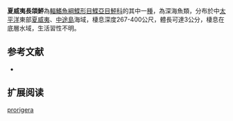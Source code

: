 {{Speciesbox
| name = 夏威夷長頜鮃
| image = Chascanopsetta prorigera.jpg
| image_width = 250px
| image_caption = 
| status = NE
| status_system = IUCN3.1
| genus = Chascanopsetta
| species = prorigera
| authority = [[Gilbert|Gilbert]], 1905
| synonyms = *''Chascanopsetta proligera,Gilbert, 1905''
}}

'''夏威夷長頜鮃'''為[[輻鰭魚綱|輻鰭魚綱]][[鰈形目|鰈形目]][[鰈亞目|鰈亞目]][[鮃科|鮃科]]的其中一[[種|種]]，為深海魚類，分布於中[[太平洋|太平洋]]東部[[夏威夷|夏威夷]]、[[中途島|中途島]]海域，棲息深度267-400公尺，體長可達3公分，棲息在底層水域，生活習性不明。
==参考文献==
*{{FishBase_species|genus=Chascanopsetta|species=prorigera|year=2014|month=4}}

== 扩展阅读 ==
{{refbegin}}
{{wikispecies-inline|Chascanopsetta prorigera|夏威夷長頜鮃}}
{{refend}}
{{Taxonbar|from=Q546250}}

[[Category:長頜鮃屬|prorigera]]


{{魚類小作品}}